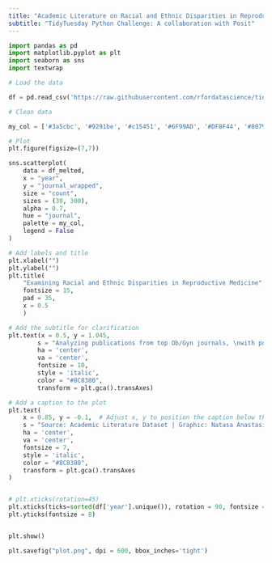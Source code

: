 ```yaml
---
title: "Academic Literature on Racial and Ethnic Disparities in Reproductive Medicine in the US."
subtitle: "TidyTuesday Python Challenge: A collaboration with Posit"
---
```


```python
import pandas as pd
import matplotlib.pyplot as plt
import seaborn as sns
import textwrap

# Load the data 

df = pd.read_csv('https://raw.githubusercontent.com/rfordatascience/tidytuesday/main/data/2025/2025-02-25/article_dat.csv')

```

```python
# Clean data

my_col = ['#3a5cbc', '#9291be', '#c15451', '#6F99AD', '#DF8F44', '#80796B']

# Plot
plt.figure(figsize=(7,7))

sns.scatterplot(
    data = df_melted, 
    x = "year", 
    y = "journal_wrapped", 
    size = "count", 
    sizes = (30, 300), 
    alpha = 0.7,
    hue = "journal", 
    palette = my_col,
    legend = False
)

# Add labels and title
plt.xlabel("")
plt.ylabel("")
plt.title(
    "Examining Racial and Ethnic Disparities in Reproductive Medicine", 
    fontsize = 15,
    pad = 35,
    x = 0.5
    )

# Add the subtitle for clarification
plt.text(x = 0.5, y = 1.045, 
        s = "Analyzing publications from top Ob/Gyn journals, \nwith point size reflecting the number of studies on racial and ethnic disparities.", 
        ha = 'center', 
        va = 'center', 
        fontsize = 10, 
        style = 'italic', 
        color = "#8C8380",
        transform = plt.gca().transAxes)

# Add a caption to the plot
plt.text(
    x = 0.85, y = -0.1,  # Adjust x, y to position the caption below the plot
    s = "Source: Academic Literature Dataset | Graphic: Natasa Anastasiadou", 
    ha = 'center', 
    va = 'center', 
    fontsize = 7, 
    style = 'italic', 
    color = "#8C8380", 
    transform = plt.gca().transAxes
)


# plt.xticks(rotation=45)
plt.xticks(ticks=sorted(df['year'].unique()), rotation = 90, fontsize = 8)
plt.yticks(fontsize = 8)


plt.show()

plt.savefig("plot.png", dpi = 600, bbox_inches='tight') 
```
